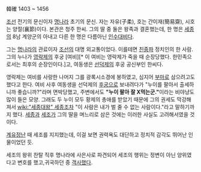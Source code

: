 韓確
1403 ~ 1456

[[조선]] 전기의 문신이자 [[명나라]] 초기의 문신. 자는 자유(子柔), 호는 간이재(簡易齋), 시호는 양절(襄節)이다. 본관은 청주 한씨. 그의 딸 중 둘은 왕족과 결혼했는데, 한 명은 [[세종대왕|세종]]의 8남 계양군의 아내고 다른 한 명은 다름아닌 [[인수대비]]다.

그는 [[명나라]]의 관료이자 [[조선]]의 대명 외교통이었다. 이를테면 [[친중]]파 정치인의 한 사람. 그의 누나가 [[영락제]]의 후궁 [여비][* 이 여비는 영락제가 죽을 때 순장당했다. 한민족으로서는 최후의 순장인이다.]고, 여동생은 [[선덕제]]의 후궁 공신부인 한씨다.

영락제는 여비를 사랑한 나머지 그를 광록시소경에 봉하였고, 심지어 [[부마]]로 삼으려고도 했다고 한다. 여비 사후 여동생을 선덕제의 [[후궁]]으로 보내려다가 "누이를 팔아서 출세하니까 좋습니까?"라며 면박당했고, 주변에서도 '''"누이 팔아 잘 X먹는군."'''이라는 비야냥도 많이 들은 모양. 그래도 두 누이 모두 황제의 총애를 받았기 때문에 그의 권세도 막강해져서 [[wiki:"세종대왕" 세종]]조차 "이 사람은 내가 벌 줄 수 없는 사람이다."라고 말하기까지 했다. [[세종대왕|세종]]과 [[세조(조선)|세조]]가 그의 딸을 며느리로 삼은 것에는 이러한 사실도 고려해서였을 것이다.

[[계유정난]] 때 세조를 지지했는데, 이걸 보면 권력욕도 대단하고 정치적 감각도 뛰어난 인물이었던 듯.

세조의 왕위 찬탈 직후 명나라에 사은사로 파견되어 세조의 행위는 정변이 아닌 양위였다고 변호를 했고,귀국하던 중 [[객사]]했다.
